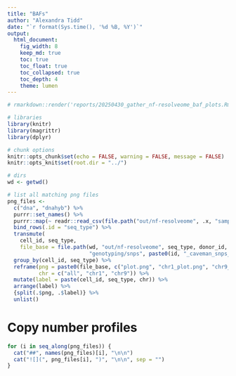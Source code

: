 ```yaml
---
title: "BAFs"
author: "Alexandra Tidd"
date: "`r format(Sys.time(), '%d %B, %Y')`"
output:
  html_document:
    fig_width: 8
    keep_md: true
    toc: true
    toc_float: true
    toc_collapsed: true
    toc_depth: 4
    theme: lumen
---
```


```r
# rmarkdown::render('reports/20250430_gather_nf-resolveome_baf_plots.Rmd', output_file = '20250430_gather_nf-resolveome_baf_plots.html', output_dir = 'reports/')

# libraries
library(knitr)
library(magrittr)
library(dplyr)

# chunk options
knitr::opts_chunk$set(echo = FALSE, warning = FALSE, message = FALSE)
knitr::opts_knit$set(root.dir = "../")
```

```r
# dirs
wd <- getwd()

# list all matching png files
png_files <-
  c("dna", "dnahyb") %>%
  purrr::set_names() %>%
  purrr::map(~ readr::read_csv(file.path("out/nf-resolveome", .x, "samplesheet.csv"))) %>%
  bind_rows(.id = "seq_type") %>%
  transmute(
    cell_id, seq_type,
    file_base = file.path(wd, "out/nf-resolveome", seq_type, donor_id, id,
                          "genotyping/snps", paste0(id, "_caveman_snps_baf_"))) %>%
  group_by(cell_id, seq_type) %>%
  reframe(png = paste0(file_base, c("plot.png", "chr1_plot.png", "chr9_plot.png")),
          chr = c("all", "chr1", "chr9")) %>%
  mutate(label = paste(cell_id, seq_type, chr)) %>%
  arrange(label) %>%
  {split(.$png, .$label)} %>%
  unlist()
```

# Copy number profiles

```r
for (i in seq_along(png_files)) {
  cat("##", names(png_files)[i], "\n\n")
  cat("![](", png_files[i], ")", "\n\n", sep = "")
}
```